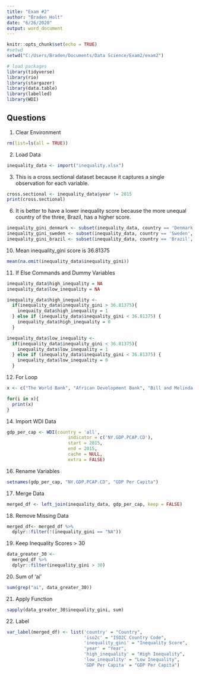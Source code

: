 ```yaml
---
title: "Exam #2"
author: "Braden Holt"
date: "6/26/2020"
output: word_document
---
```


```r
knitr::opts_chunk$set(echo = TRUE)
#setwd
setwd("C:/Users/Braden/Documents/Data Science/Exam2/exam2")

# load packages
library(tidyverse)
library(rio)
library(stargazer)
library(data.table)
library(labelled)
library(WDI)


```

## Questions
1. Clear Environment
```r
rm(list=ls(all = TRUE))
```

2. Load Data 
```r
inequality_data <- import("inequality.xlsx")
```

3. This is a cross sectional dataset because it captures a single observation for each variable.
```r
cross.sectional <- inequality_data$year != 2015
print(cross.sectional)
```

6. It is better to have a lower inequality score because the more unequal country of the three, Brazil, has a higher score.
```r
inequality_gini_denmark <- subset(inequality_data, country == 'Denmark', select = inequality_gini)
inequality_gini_sweden <- subset(inequality_data, country == 'Sweden', select = inequality_gini)
inequality_gini_brazil <- subset(inequality_data, country == 'Brazil', select = inequality_gini)
```

10. Mean inequality_gini score is 36.81375
```r
mean(na.omit(inequality_data$inequality_gini))
```


11. If Else Commands and Dummy Variables
```r
inequality_data$high_inequality = NA
inequality_data$low_inequality = NA

inequality_data$high_inequality <-
  if(inequality_data$inequality_gini > 36.81375){
    inequaity_data$high_inequality = 1
  } else if (inequality_data$inequality_gini < 36.81375) {
    inequality_data$high_inequality = 0
  }

inequality_data$low_inequality <- 
  if(inequality_data$inequality_gini < 36.81375){
    inequality_data$low_inequality = 1
  } else if (inequality_data$inequality_gini < 36.81375) {
    inequality_data$low_inequality = 0
  }
```


12. For Loop
```r
x <- c("The World Bank", "African Development Bank", "Bill and Melinda Gates Foundation")

for(i in x){
  print(x)
}
```


14. Import WDI Data

```r
gdp_per_cap <- WDI(country = 'all',
                       indicator = c('NY.GDP.PCAP.CD'),
                       start = 2015,
                       end = 2015, 
                       cache = NULL,
                       extra = FALSE)
```

16. Rename Variables
```r
setnames(gdp_per_cap, "NY.GDP.PCAP.CD", "GDP Per Capita")
```

17. Merge Data
```r
merged_df <- left_join(inequality_data, gdp_per_cap, keep = FALSE)
```


18. Remove Missing Data
```r
merged_df<- merged_df %>% 
  dplyr::filter(!(inequality_gini == "NA"))
```

19. Keep Inequality Scores > 30
```r
data_greater_30 <- 
  merged_df %>% 
  dplyr::filter(inequality_gini > 30)

```

20. Sum of 'ai'
```r
sum(grep("ai", data_greater_30))
```


21. Apply Function
```r
sapply(data_greater_30$inequality_gini, sum)

```

22. Label
```r
var_label(merged_df) <- list('country' = "Country",
                             'iso2c' = "ISO2C Country Code",
                             'inequality_gini' = "Inequality Score",
                             'year' = "Year",
                             'high_inequality' = "High Inequality",
                             'low_inequality' = "Low Inequality",
                             'GDP Per Capita' = "GDP Per Capita")
```